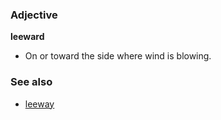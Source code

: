 ===Adjective===
'''leeward'''

* On or toward the side where wind is blowing.

===See also===
*[[leeway]]